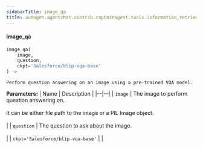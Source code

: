 ```yaml
---
sidebarTitle: image_qa
title: autogen.agentchat.contrib.captainagent.tools.information_retrieval.image_qa.image_qa
---
```


<code class="doc-symbol doc-symbol-heading doc-symbol-function"></code>
#### image_qa

```python
image_qa(
    image,
    question,
    ckpt='Salesforce/blip-vqa-base'
) -> 
```

    Perform question answering on an image using a pre-trained VQA model.

<b>Parameters:</b>
| Name | Description |
|--|--|
| `image` | The image to perform question answering on.<br/><br/>It can be either file path to the image or a PIL Image object.<br/><br/> |
| `question` | The question to ask about the image.<br/><br/> |
| `ckpt='Salesforce/blip-vqa-base'` |  |

<br />